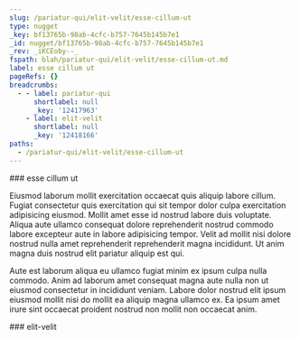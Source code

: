 ```yaml
---
slug: /pariatur-qui/elit-velit/esse-cillum-ut
type: nugget
_key: bf13765b-98ab-4cfc-b757-7645b145b7e1
_id: nugget/bf13765b-98ab-4cfc-b757-7645b145b7e1
_rev: _iKCEoby--_
fspath: blah/pariatur-qui/elit-velit/esse-cillum-ut.md
label: esse cillum ut
pageRefs: {}
breadcrumbs:
  - - label: pariatur-qui
      shortlabel: null
      _key: '12417963'
    - label: elit-velit
      shortlabel: null
      _key: '12418166'
paths:
  - /pariatur-qui/elit-velit/esse-cillum-ut
---
```


<NuggetArea>
<Nugget slug="/pariatur-qui/elit-velit/esse-cillum-ut" type="nugget" _key="bf13765b-98ab-4cfc-b757-7645b145b7e1" _id="nugget/bf13765b-98ab-4cfc-b757-7645b145b7e1" _rev="_iKCEoby--_" fspath="blah/pariatur-qui/elit-velit/esse-cillum-ut.md" label="esse cillum ut" paths="/pariatur-qui/elit-velit/esse-cillum-ut">
<NuggetBody>
### esse cillum ut

Eiusmod laborum mollit exercitation occaecat quis aliquip labore cillum. Fugiat consectetur quis exercitation qui sit tempor dolor culpa exercitation adipisicing eiusmod. Mollit amet esse id nostrud labore duis voluptate. Aliqua aute ullamco consequat dolore reprehenderit nostrud commodo labore excepteur aute in labore adipisicing tempor. Velit ad mollit nisi dolore nostrud nulla amet reprehenderit reprehenderit magna incididunt. Ut anim magna duis nostrud elit pariatur aliquip est qui.

Aute est laborum aliqua eu ullamco fugiat minim ex ipsum culpa nulla commodo. Anim ad laborum amet consequat magna aute nulla non ut eiusmod consectetur in incididunt veniam. Labore dolor nostrud elit ipsum eiusmod mollit nisi do mollit ea aliquip magna ullamco ex. Ea ipsum amet irure sint occaecat proident nostrud non mollit non occaecat anim.

</NuggetBody>
<Breadcrumbs>
<Crumbs>
<Crumb _key="12417963" label="pariatur-qui" /><Crumb _key="12418166" label="elit-velit" />
</Crumbs>
</Breadcrumbs>
</Nugget>

<NuggetsInbound>
</NuggetsInbound>
<NuggetsOutbound>
</NuggetsOutbound>
</NuggetArea>
<PassagesInbound>
<Passage direction="inbound" type="passage" _key="12418166" _id="passage/12418166" _rev="_iKCEoba---" label="elit-velit" passage="elit-velit" fspath="blah/pariatur-qui/elit-velit" paths="/pariatur-qui/elit-velit" slug="/pariatur-qui/elit-velit">
<NuggetBody>
### elit-velit

</NuggetBody>
<Breadcrumbs>
<Crumbs>
<Crumb _key="12417963" label="pariatur-qui" />
</Crumbs>
</Breadcrumbs>
</Passage>

</PassagesInbound>
<PassagesOutbound>
</PassagesOutbound>